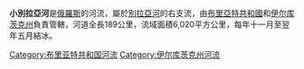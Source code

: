 '''小別拉亞河'''是[[俄羅斯|俄羅斯]]的河流，屬於[[別拉亞河_(安加拉河支流)|別拉亞河]]的右支流，由[[布里亞特共和國|布里亞特共和國]]和[[伊尔库茨克州|伊尔库茨克州]]負責管轄，河道全長189公里，流域面積6,020平方公里，每年十一月至翌年五月結冰。

{{Russia-geo-stub}}
[[Category:布里亚特共和国河流|Category:布里亚特共和国河流]]
[[Category:伊尔库茨克州河流|Category:伊尔库茨克州河流]]